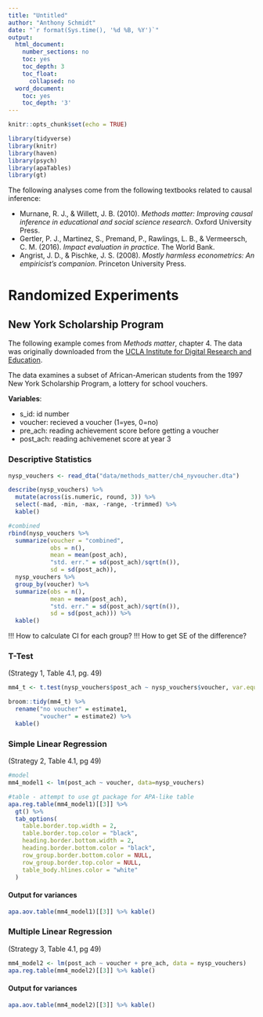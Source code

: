 ```yaml
---
title: "Untitled"
author: "Anthony Schmidt"
date: "`r format(Sys.time(), '%d %B, %Y')`"
output:
  html_document:
    number_sections: no
    toc: yes
    toc_depth: 3
    toc_float:
      collapsed: no
  word_document:
    toc: yes
    toc_depth: '3'
---
```


```r
knitr::opts_chunk$set(echo = TRUE)
```

```r
library(tidyverse)
library(knitr)
library(haven)
library(psych)
library(apaTables)
library(gt)
```

The following analyses come from the following textbooks related to causal inference:

  * Murnane, R. J., & Willett, J. B. (2010). *Methods matter: Improving causal inference in educational and social science research*. Oxford University Press.
  * Gertler, P. J., Martinez, S., Premand, P., Rawlings, L. B., & Vermeersch, C. M. (2016). *Impact evaluation in practice*. The World Bank.
  * Angrist, J. D., & Pischke, J. S. (2008). *Mostly harmless econometrics: An empiricist's companion*. Princeton University Press.
  
# Randomized Experiments

## New York Scholarship Program

The following example comes from *Methods matter*, chapter 4. The data was originally downloaded from the [UCLA Institute for Digital Research and Education](https://stats.idre.ucla.edu/stata/examples/methods-matter/chapter4/).

The data examines a subset of African-American students from the 1997 New York Scholarship Program, a lottery for school vouchers. 


**Variables**:

  * s_id: id number
  * voucher: recieved a voucher (1=yes, 0=no)
  * pre_ach: reading achievement score before getting a voucher
  * post_ach: reading achivemenet score at year 3
  
### Descriptive Statistics
```r
nysp_vouchers <- read_dta("data/methods_matter/ch4_nyvoucher.dta")

describe(nysp_vouchers) %>%
  mutate(across(is.numeric, round, 3)) %>%
  select(-mad, -min, -max, -range, -trimmed) %>%
  kable()
```

```r
#combined
rbind(nysp_vouchers %>%
  summarize(voucher = "combined",
            obs = n(),
            mean = mean(post_ach),
            "std. err." = sd(post_ach)/sqrt(n()),
            sd = sd(post_ach)),
  nysp_vouchers %>%
  group_by(voucher) %>%
  summarize(obs = n(),
            mean = mean(post_ach),
            "std. err." = sd(post_ach)/sqrt(n()),
            sd = sd(post_ach))) %>%
  kable()

```

!!! How to calculate CI for each group?
!!! How to get SE of the difference?

### T-Test

(Strategy 1, Table 4.1, pg. 49)

```r
mm4_t <- t.test(nysp_vouchers$post_ach ~ nysp_vouchers$voucher, var.equal = T)

broom::tidy(mm4_t) %>%
  rename("no voucher" = estimate1,
         "voucher" = estimate2) %>%
  kable()
```

### Simple Linear Regression 

(Strategy 2, Table 4.1, pg 49)

```r
#model
mm4_model1 <- lm(post_ach ~ voucher, data=nysp_vouchers)

#table - attempt to use gt package for APA-like table
apa.reg.table(mm4_model1)[[3]] %>%
  gt() %>%
  tab_options(
    table.border.top.width = 2,
    table.border.top.color = "black",
    heading.border.bottom.width = 2,
    heading.border.bottom.color = "black",
    row_group.border.bottom.color = NULL,
    row_group.border.top.color = NULL,
    table_body.hlines.color = "white"
  )
```

#### Output for variances 

```r
apa.aov.table(mm4_model1)[[3]] %>% kable()
```

### Multiple Linear Regression 

(Strategy 3, Table 4.1, pg 49)

```r
mm4_model2 <- lm(post_ach ~ voucher + pre_ach, data = nysp_vouchers)
apa.reg.table(mm4_model2)[[3]] %>% kable()
```

#### Output for variances 

```r
apa.aov.table(mm4_model2)[[3]] %>% kable()
```

